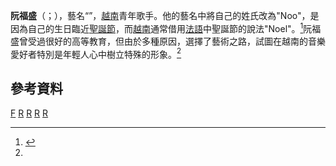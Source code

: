 {{onesource|time=2014-10-29T01:53:56+00:00}}
{{藝人
| 姓名 = Noo福盛
| 類型 = 男藝人
| 圖片 =
| 圖片簡介 = 
| 圖片尺寸 = 
| 本名 = 阮福盛（{{lang|vi|Nguyễn Phước Thịnh}}）
| 綽號 = 
| 出生日期 = {{birth date and age|1988|12|18}} 
| 宗教信仰 = 
| 教育程度 = [[胡志明市工业大学|胡志明市工业大学]]
| 出生地點 = {{VIE}}[[胡志明市|胡志明市]]
| 國籍 ={{VIE}}
| 籍贯 = 
| 父母 = 
| 配偶 = 
| 親屬 = 
| 音樂類型 = 
| 演奏樂器 = 
| 職業 = [[歌手|歌手]]、[[演员|演员]] 
| 經紀公司 = 
| 語言 = [[越南語|越南語]]
| 出道地點 = {{VIE}}
| 出道日期 = 2009年
| 出道作 = 
| 代表作 = 
| 活躍年代 = 2009年至今
| 簽名 =
| IMDb = 
}}
'''阮福盛'''（{{lang-vi|Nguyễn Phước Thịnh}}；{{bd|1988年|12月18日}}），藝名“{{lang|vi|Noo Phước Thịnh}}”，[[越南|越南]]青年歌手。他的藝名中將自己的姓氏改為"Noo"，是因為自己的生日臨近[[聖誕節|聖誕節]]，而[[越南語|越南]]通常借用[[法語|法語]]中聖誕節的說法"Noel"。<ref name=vietbao>{{Cite web |url=http://vietbao.vn/The-gioi-giai-tri/Noo-Phuoc-Thinh-phan-tran-ve-gioi-tinh/50845395/399/ |title=Noo Phước Thịnh phân trần về giới tính |accessdate=2014-01-09 |archive-date=2014-01-09 |archive-url=https://web.archive.org/web/20140109120108/http://vietbao.vn/The-gioi-giai-tri/Noo-Phuoc-Thinh-phan-tran-ve-gioi-tinh/50845395/399/ |dead-url=no }}</ref>阮福盛曾受過很好的高等教育，但由於多種原因，選擇了藝術之路，試圖在越南的音樂愛好者特別是年輕人心中樹立特殊的形象。<ref name=vietbao />

==參考資料==
<references/>

[[Category:阮姓|F]]
[[Category:胡志明市人|R]]
[[Category:越南男歌手|R]]
[[Category:越南男演員|R]]
[[Category:Mnet亞洲音樂大獎獲得者|R]]